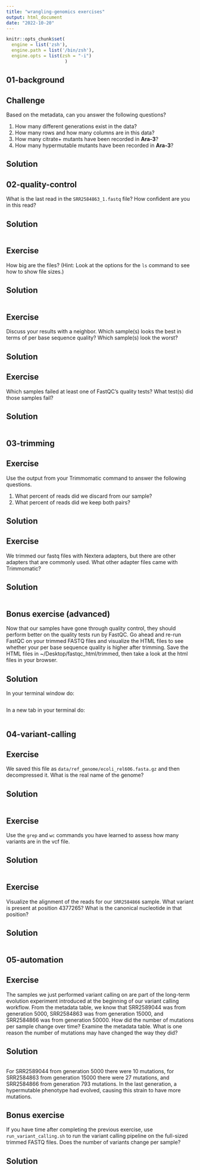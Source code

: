 ```yaml
---
title: "wrangling-genomics exercises"
output: html_document
date: "2022-10-20"
---
```


```r

knitr::opts_chunk$set(
  engine = list('zsh'),
  engine.path = list('/bin/zsh'),
  engine.opts = list(zsh = "-i")
                      )


```
## 01-background

## Challenge

Based on the metadata, can you answer the following questions?

1. How many different generations exist in the data?
2. How many rows and how many columns are in this data?
3. How many citrate+ mutants have been recorded in **Ara-3**?
4. How many hypermutable mutants have been recorded in **Ara-3**?

## Solution




## 02-quality-control

What is the last read in the `SRR2584863_1.fastq ` file? How confident are you in this read?

## Solution

```zsh

```




## Exercise

How big are the files?
(Hint: Look at the options for the `ls` command to see how to show
file sizes.)

## Solution

```zsh

```


## Exercise

Discuss your results with a neighbor. Which sample(s) looks the best
in terms of per base sequence quality? Which sample(s) look the
worst?

## Solution

## Exercise

Which samples failed at least one of FastQC's quality tests? What
test(s) did those samples fail?

## Solution


```zsh

```

## 03-trimming

## Exercise

Use the output from your Trimmomatic command to answer the
following questions.

1) What percent of reads did we discard from our sample?
2) What percent of reads did we keep both pairs?

## Solution




## Exercise
We trimmed our fastq files with Nextera adapters, 
but there are other adapters that are commonly used.
What other adapter files came with Trimmomatic?

## Solution

```zsh



```

## Bonus exercise (advanced)

Now that our samples have gone through quality control, they should perform
better on the quality tests run by FastQC. Go ahead and re-run
FastQC on your trimmed FASTQ files and visualize the HTML files
to see whether your per base sequence quality is higher after
trimming. Save the HTML files in ~/Desktop/fastqc_html/trimmed, 
then take a look at the html files in your browser.

## Solution

In your terminal window do:


```zsh


```

In a new tab in your terminal do:

```zsh

```

## 04-variant-calling

## Exercise 

We saved this file as `data/ref_genome/ecoli_rel606.fasta.gz` and then decompressed it. 
What is the real name of the genome? 

## Solution

```zsh


```



## Exercise

Use the `grep` and `wc` commands you have learned to assess how many variants are in the vcf file. 

## Solution


```zsh


```


## Exercise 

Visualize the alignment of the reads for our `SRR2584866` sample. What variant is present at 
position 4377265? What is the canonical nucleotide in that position? 

## Solution


```zsh


```


## 05-automation

## Exercise

The samples we just performed variant calling on are part of the long-term evolution experiment introduced at the 
beginning of our variant calling workflow. From the metadata table, we know that SRR2589044 was from generation 5000,
SRR2584863 was from generation 15000, and SRR2584866 was from generation 50000. How did the number of mutations per sample change
over time? Examine the metadata table. What is one reason the number of mutations may have changed the way they did?


## Solution


```zsh



```

For SRR2589044 from generation 5000 there were 10 mutations, for SRR2584863 from generation 15000 there were 27 mutations, 
and SRR2584866 from generation 793 mutations. In the last generation, a hypermutable phenotype had evolved, causing this
strain to have more mutations. 

## Bonus exercise

If you have time after completing the previous exercise, use `run_variant_calling.sh` to run the variant calling pipeline 
on the full-sized trimmed FASTQ files. Does the number of variants change per sample?

## Solution
 




